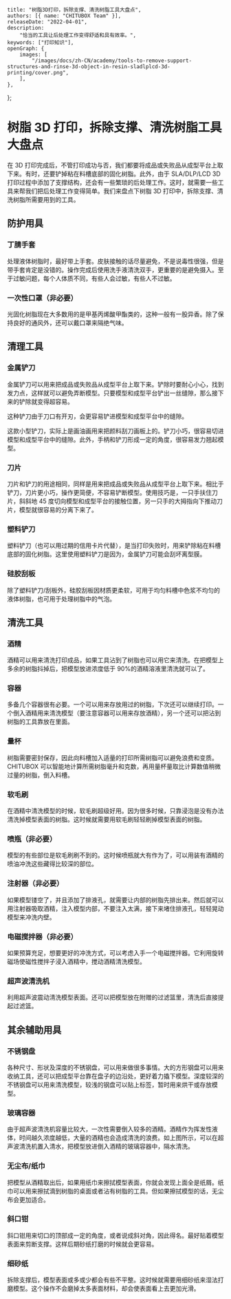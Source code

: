 	title: "树脂3D打印，拆除支撑、清洗树脂工具大盘点",
	authors: [{ name: "CHITUBOX Team" }],
	releaseDate: "2022-04-01",
	description:
		"恰当的工具让后处理工作变得舒适和具有效率。",
	keywords: ["打印知识"],
	openGraph: {
		images: [
			"/images/docs/zh-CN/academy/tools-to-remove-support-structures-and-rinse-3d-object-in-resin-sladlplcd-3d-printing/cover.png",
		],
	},
};

# 树脂 3D 打印，拆除支撑、清洗树脂工具大盘点

在 3D 打印完成后，不管打印成功与否，我们都要将成品或失败品从成型平台上取下来。有时，还要铲掉粘在料槽底部的固化树脂。此外，由于 SLA/DLP/LCD 3D 打印过程中添加了支撑结构，还会有一些繁琐的后处理工作。这时，就需要一些工具来帮我们把后处理工作变得简单。我们来盘点下树脂 3D 打印中，拆除支撑、清洗树脂所需要用到的工具。

## 防护用具

### 丁腈手套

处理液体树脂时，最好带上手套。皮肤接触的话尽量避免，不是说毒性很强，但是带手套肯定是没错的。操作完成后使用洗手液清洗双手，更重要的是避免摄入。至于过敏问题，每个人体质不同，有些人会过敏，有些人不过敏。

<ImageContainer>
	<AntdImage
		alt="nitrile gloves"
		src={
			"/images/docs/zh-CN/academy/tools-to-remove-support-structures-and-rinse-3d-object-in-resin-sladlplcd-3d-printing/nitrile-gloves.png"
		}
	/>
</ImageContainer>

### 一次性口罩（非必要）

光固化树脂现在大多数用的是甲基丙烯酸甲酯类的，这种一般有一股异香。除了保持良好的通风外，还可以戴口罩来隔绝气味。

<ImageContainer>
	<AntdImage
		alt="disposable mask"
		src={
			"/images/docs/zh-CN/academy/tools-to-remove-support-structures-and-rinse-3d-object-in-resin-sladlplcd-3d-printing/disposable-mask.png"
		}
	/>
</ImageContainer>

## 清理工具

### 金属铲刀

金属铲刀可以用来把成品或失败品从成型平台上取下来。铲除时要耐心小心，找到发力点，这样就可以避免弄断模型。只要模型和成型平台铲出一丝缝隙，那么接下来的铲除就变得超容易。

<ImageContainer>
	<AntdImage
		alt="metal scraper"
		src={
			"/images/docs/zh-CN/academy/tools-to-remove-support-structures-and-rinse-3d-object-in-resin-sladlplcd-3d-printing/metal-scraper.png"
		}
	/>
</ImageContainer>

这种铲刀由于刀口有开刃，会更容易铲进模型和成型平台中的缝隙。

<ImageContainer>
	<AntdImage
		alt="small metal scraper"
		src={
			"/images/docs/zh-CN/academy/tools-to-remove-support-structures-and-rinse-3d-object-in-resin-sladlplcd-3d-printing/small-metal-scraper.png"
		}
	/>
</ImageContainer>

这款小型铲刀，实际上是画油画用来把颜料刮刀画板上的。铲刀小巧，很容易切进模型和成型平台中的缝隙。此外，手柄和铲刀形成一定的角度，很容易发力翘起模型。

### 刀片

刀片和铲刀的用途相同，同样是用来把成品或失败品从成型平台上取下来。相比于铲刀，刀片更小巧，操作更简便，不容易铲断模型。使用技巧是，一只手扶住刀片，斜斜地 45 度切向模型和成型平台的接触位置，另一只手的大拇指向下推动刀片，模型就很容易的分离下来了。

<ImageContainer>
	<AntdImage
		alt="blade"
		src={
			"/images/docs/zh-CN/academy/tools-to-remove-support-structures-and-rinse-3d-object-in-resin-sladlplcd-3d-printing/blade.png"
		}
	/>
</ImageContainer>

### 塑料铲刀

塑料铲刀（也可以用过期的信用卡片代替），是当打印失败时，用来铲除粘在料槽底部的固化树脂。这里使用塑料铲刀是因为，金属铲刀可能会刮坏离型膜。

<ImageContainer>
	<AntdImage
		alt="plastic scraper"
		src={
			"/images/docs/zh-CN/academy/tools-to-remove-support-structures-and-rinse-3d-object-in-resin-sladlplcd-3d-printing/plastic-scraper.png"
		}
	/>
</ImageContainer>

### 硅胶刮板

除了塑料铲刀/刮板外，硅胶刮板因材质更柔软，可用于均匀料槽中色浆不均匀的液体树脂，也可用于处理树脂中的气泡。

<ImageContainer>
	<AntdImage
		alt="silicone scraper"
		src={
			"/images/docs/zh-CN/academy/tools-to-remove-support-structures-and-rinse-3d-object-in-resin-sladlplcd-3d-printing/silicone-scraper.png"
		}
	/>
</ImageContainer>

## 清洗工具

### 酒精

酒精可以用来清洗打印成品，如果工具沾到了树脂也可以用它来清洗。在把模型上多余的树脂抖掉后，把模型放进浓度低于 90%的酒精溶液里清洗就可以了。

### 容器

多备几个容器很有必要。一个可以用来存放用过的树脂，下次还可以继续打印。一个倒入酒精用来清洗模型（要注意容器可以用来存放酒精），另一个还可以把沾到树脂的工具靠放在里面。

<ImageContainer>
	<AntdImage
		alt="container"
		src={
			"/images/docs/zh-CN/academy/tools-to-remove-support-structures-and-rinse-3d-object-in-resin-sladlplcd-3d-printing/container.png"
		}
	/>
</ImageContainer>

### 量杯

树脂需要密封保存，因此向料槽加入适量的打印所需树脂可以避免浪费和变质。CHITUBOX 可以智能地计算所需树脂毫升和克数，再用量杯量取比计算数值稍微过量的树脂，倒入料槽。

<ImageContainer>
	<AntdImage
		alt="measuring cup"
		src={
			"/images/docs/zh-CN/academy/tools-to-remove-support-structures-and-rinse-3d-object-in-resin-sladlplcd-3d-printing/measuring-cup.png"
		}
	/>
</ImageContainer>

### 软毛刷

在酒精中清洗模型的时候，软毛刷超级好用。因为很多时候，只靠浸泡是没有办法清洗掉模型表面的树脂。这时候就需要用软毛刷轻轻刷掉模型表面的树脂。

<ImageContainer>
	<AntdImage
		alt="banister brush"
		src={
			"/images/docs/zh-CN/academy/tools-to-remove-support-structures-and-rinse-3d-object-in-resin-sladlplcd-3d-printing/banister-brush.png"
		}
	/>
</ImageContainer>

### 喷瓶（非必要）

模型的有些部位是软毛刷刷不到的。这时候喷瓶就大有作为了，可以用装有酒精的喷油冲洗这些藏得比较深的部位。

<ImageContainer>
	<AntdImage
		alt="spray bottle"
		src={
			"/images/docs/zh-CN/academy/tools-to-remove-support-structures-and-rinse-3d-object-in-resin-sladlplcd-3d-printing/spray-bottle.png"
		}
	/>
</ImageContainer>

### 注射器（非必要）

如果模型镂空了，并且添加了排液孔，就需要让内部的树脂先排出来。然后就可以用注射器吸取酒精，注入模型内部，不要注入太满，接下来堵住排液孔，轻轻晃动模型来冲洗内壁。

<ImageContainer>
	<AntdImage
		alt="injector"
		src={
			"/images/docs/zh-CN/academy/tools-to-remove-support-structures-and-rinse-3d-object-in-resin-sladlplcd-3d-printing/injector.png"
		}
	/>
</ImageContainer>

### 电磁搅拌器（非必要）

如果预算充足，想要更好的冲洗方式，可以考虑入手一个电磁搅拌器。它利用旋转磁场使磁性搅拌子浸入酒精中，搅动酒精清洗模型。

<ImageContainer>
	<AntdImage
		alt="magnetic stirrer"
		src={
			"/images/docs/zh-CN/academy/tools-to-remove-support-structures-and-rinse-3d-object-in-resin-sladlplcd-3d-printing/magnetic-stirrer.png"
		}
	/>
</ImageContainer>

### 超声波清洗机

利用超声波震动清洗模型表面。还可以把模型放在附赠的过滤篮里，清洗后直接提起过滤篮。

<ImageContainer>
	<AntdImage
		alt="ultrasonic cleaner"
		src={
			"/images/docs/zh-CN/academy/tools-to-remove-support-structures-and-rinse-3d-object-in-resin-sladlplcd-3d-printing/ultrasonic-cleaner.png"
		}
	/>
</ImageContainer>

## 其余辅助用具

### 不锈钢盘

各种尺寸、形状及深度的不锈钢盘，可以用来做很多事情。大的方形钢盘可以用来收纳工具，还可以把成型平台靠在盘子的边沿处，更好着力撬下模型。深度较深的不锈钢盘可以用来清洗模型，较浅的钢盘可以贴上标签，暂时用来烘干或存放模型。

<ImageContainer>
	<AntdImage
		alt="stainless steel plate"
		src={
			"/images/docs/zh-CN/academy/tools-to-remove-support-structures-and-rinse-3d-object-in-resin-sladlplcd-3d-printing/stainless-steel-plate.png"
		}
	/>
</ImageContainer>

### 玻璃容器

由于超声波清洗机容量比较大，一次性需要倒入较多的酒精。酒精作为挥发性液体，时间越久浓度越低，大量的酒精也会造成清洗的浪费。如上图所示，可以在超声波清洗机置入清水，把模型放进倒入酒精的玻璃容器中，隔水清洗。

### 无尘布/纸巾

把模型从酒精取出后，如果用纸巾来擦拭模型表面，你就会发现上面全是纸屑。纸巾可以用来擦拭滴到树脂的桌面或者沾有树脂的工具。但如果擦拭模型的话，无尘布会更加适合。

<ImageContainer>
	<AntdImage
		alt="non-dust cloth/paper towels"
		src={
			"/images/docs/zh-CN/academy/tools-to-remove-support-structures-and-rinse-3d-object-in-resin-sladlplcd-3d-printing/non-dust-clothpaper-towels.png"
		}
	/>
</ImageContainer>

### 斜口钳

斜口钳用来切口的顶部成一定的角度，或者说成斜对角，因此得名。最好贴着模型表面来剪断支撑。这样后期砂纸打磨的时候就会更容易。

<ImageContainer>
	<AntdImage
		alt="diagonal cutting plier"
		src={
			"/images/docs/zh-CN/academy/tools-to-remove-support-structures-and-rinse-3d-object-in-resin-sladlplcd-3d-printing/diagonal-cutting-plier.png"
		}
	/>
</ImageContainer>

### 细砂纸

拆除支撑后，模型表面或多或少都会有些不平整。这时候就需要用细砂纸来湿法打磨模型。这个操作不会磨掉太多表面材料，却会使表面看上去更加光滑。

<ImageContainer>
	<AntdImage
		alt="fine grit sandpaper"
		src={
			"/images/docs/zh-CN/academy/tools-to-remove-support-structures-and-rinse-3d-object-in-resin-sladlplcd-3d-printing/fine-grit-sandpaper.png"
		}
	/>
</ImageContainer>
